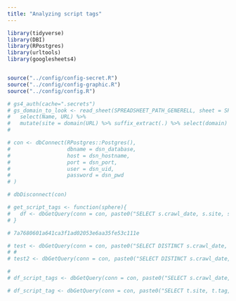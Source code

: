 ```yaml
---
title: "Analyzing script tags"
---
```


```r
library(tidyverse)
library(DBI)
library(RPostgres)
library(urltools)
library(googlesheets4)


source("../config/config-secret.R")
source("../config/config-graphic.R")
source("../config/config.R")

# gs4_auth(cache=".secrets")
# gs_domain_to_look <- read_sheet(SPREADSHEET_PATH_GENERELL, sheet = SPREADSHEET_PATH_DOMAINS[[{{CURRENT_SPHERE}}]]) %>% 
#   select(Name, URL) %>% 
#   mutate(site = domain(URL) %>% suffix_extract(.) %>% select(domain) %>% pull(.)) 
# 

# con <- dbConnect(RPostgres::Postgres(), 
#                  dbname = dsn_database,
#                  host = dsn_hostname, 
#                  port = dsn_port,
#                  user = dsn_uid, 
#                  password = dsn_pwd
# )

# dbDisconnect(con)

# get_script_tags <- function(sphere){
#   df <- dbGetQuery(conn = con, paste0("SELECT s.crawl_date, s.site, s.url, s.sha1, fh.tag, fh.name, fh.attr FROM sites s INNER JOIN tags fh ON fh.site = s.sha1 WHERE s.sphere LIKE '", sphere, "' AND tag LIKE 'script' ORDER BY s.crawl_date"))
# }

# 7a7680601a641ca3f1ad02053e6aa35fe53c111e

# test <- dbGetQuery(conn = con, paste0("SELECT DISTINCT s.crawl_date, s.sphere, s.site, s.url, s.sha1, tc.parent_path_str, tc.group, tc.name, tc.attr, tc.value, tc.text FROM sites s INNER JOIN tags_context tc ON tc.site = s.sha1 WHERE s.sphere LIKE 'German' AND tc.site LIKE '7a7680601a641ca3f1ad02053e6aa35fe53c111e'  ORDER BY s.sha1, tc.group"))
# # 
# test2 <- dbGetQuery(conn = con, paste0("SELECT DISTINCT s.crawl_date, s.sphere, s.site, s.url, s.sha1, tc.parent_path_str, tc.group, tc.name, tc.attr, tc.value, tc.text FROM sites s INNER JOIN tags_context tc ON tc.site = s.sha1 WHERE s.sphere LIKE 'German' AND tc.site LIKE 'cc879db7bc2bf85ace60968cfcb31be123592d13'  ORDER BY s.sha1, tc.group"))


```

```r
# 
# df_script_tags <- dbGetQuery(conn = con, paste0("SELECT s.crawl_date, s.site, s.url, s.sha1, t.tag, t.name, t.attr FROM sites s INNER JOIN tags t ON t.site = s.sha1 WHERE s.sphere = 'German' AND t.tag = 'script'"))

```

```r

# df_script_tag <- dbGetQuery(conn = con, paste0("SELECT t.site, t.tag, t.name, t.attr FROM tags t WHERE t.sphere = 'German' AND t.tag = 'script'"))


```
